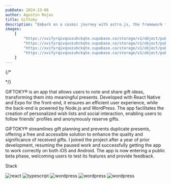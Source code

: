 ```yaml
---
pubDate: 2024-23-06
author: Agustin Rojas
title: Giftoky
description: "Embark on a cosmic journey with astro.js, the framework that makes interstellar development a breeze. Pair it with Tailwind CSS for a design that's out of this world"
images:
    [
        "https://xvifyrqivqsozuhckqte.supabase.co/storage/v1/object/public/Images/giftoky/386shots_so.png?t=2024-11-17T17%3A31%3A00.008Z",
        "https://xvifyrqivqsozuhckqte.supabase.co/storage/v1/object/public/Images/giftoky/giftoky1.png?t=2024-07-07T06%3A56%3A36.918Z",
        "https://xvifyrqivqsozuhckqte.supabase.co/storage/v1/object/public/Images/giftoky/giftoky3.png?t=2024-07-07T06%3A56%3A51.842Z",
        "https://xvifyrqivqsozuhckqte.supabase.co/storage/v1/object/public/Images/giftoky/giftoky4.png?t=2024-07-07T06%3A56%3A58.555Z",
    ]
---
```




{/* <div className="flex flex-col laptop:flex-row laptop:items-center w-[80%] mx-auto px-4 self-center not-prose">


</div> */}
<div className="w-[100%] aspect-[4/5] tablet:aspect-video">
    <ProjectImages client:only images={frontmatter.images}/>
</div>

GIFTOKY® is an app that allows users to note and share gift ideas, transforming them into meaningful presents. Developed with React Native and Expo for the front-end, it ensures an efficient user experience, while the back-end is powered by Node.js and WordPress. The app facilitates the creation of personalized wish lists and social interaction, enabling users to follow friends' profiles and anonymously reserve gifts.
<div className="flex flex-col laptop:flex-row laptop:items-center w-[80%] mx-auto px-4 self-center not-prose">

</div>
GIFTOKY® streamlines gift planning and prevents duplicate presents, offering a free and accessible solution to enhance the quality and significance of received gifts. I joined the project after a year of prior development, resuming the paused work and successfully getting the app to work correctly on both iOS and Android. The app is now entering a public beta phase, welcoming users to test its features and provide feedback.

<div className="not-prose">
<div> <p className="font-chrono text-platinum text-4xl tracking-wide ">Stack</p></div>

<div className="flex gap-2">
<Image
    src={expo}
    alt="react"
    class="rounded-md w-12 tablet:w-16 laptop:w-16"
/>
<Image
    src={typescript}
    alt="typescript"
    class="rounded-md w-12 tablet:w-16 laptop:w-16"/>
<Image
    src={wordpress}
    alt="wordpress"
    class="rounded-md w-12 tablet:w-16 laptop:w-16"
/>
<Image
    src={php}
    alt="wordpress"
    class="rounded-md w-12 tablet:w-16 laptop:w-16"
/>
<Image
    src={express}
    alt="wordpress"
    class="rounded-md w-12 tablet:w-16 laptop:w-16"
/>
    </div>
    
</div>